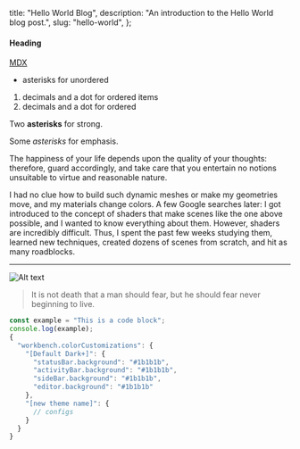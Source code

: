   title: "Hello World Blog",
  description: "An introduction to the Hello World blog post.",
  slug: "hello-world",
};

#### Heading

[MDX](https://mdxjs.com "title")

- asterisks for unordered

1. decimals and a dot for ordered items
1. decimals and a dot for ordered

Two **asterisks** for strong.

Some _asterisks_ for emphasis.

The happiness of your life depends upon the quality of your thoughts: therefore, guard accordingly, and take care that you entertain no notions unsuitable to virtue and reasonable nature.

I had no clue how to build such dynamic meshes or make my geometries move, and my materials change colors. A few Google searches later: I got introduced to the concept of shaders that make scenes like the one above possible, and I wanted to know everything about them. However, shaders are incredibly difficult. Thus, I spent the past few weeks studying them, learned new techniques, created dozens of scenes from scratch, and hit as many roadblocks.

---

![Alt text](https://ucarecdn.com/13d8f09a-6505-4367-a20b-870a889b4bfb/-/preview/450x300/)

> It is not death that a man should fear, but he should fear never beginning
> to live.

<ImageWrapper
  src="https://ucarecdn.com/13d8f09a-6505-4367-a20b-870a889b4bfb/-/preview/450x300/"
  alt="Example Image"
/>

```javascript
const example = "This is a code block";
console.log(example);
{
  "workbench.colorCustomizations": {
    "[Default Dark+]": {
      "statusBar.background": "#1b1b1b",
      "activityBar.background": "#1b1b1b",
      "sideBar.background": "#1b1b1b",
      "editor.background": "#1b1b1b"
    },
    "[new theme name]": {
      // configs
    }
  }
}

```
